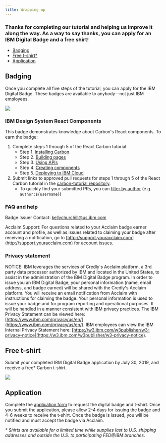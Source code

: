 ```yaml
---
title: Wrapping up
---
```


### Thanks for completing our tutorial and helping us improve it along the way. As a way to say thanks, you can apply for an IBM Digital Badge and a free shirt!

<AnchorLinks>

- [Badging](#badging)
- [Free t-shirt\*](#free-t-shirt)
- [Application](#application)

</AnchorLinks>

## Badging

Once you complete all five steps of the tutorial, you can apply for the IBM Digital Badge. These badges are available to anybody—not just IBM employees.

<ImageComponent cols="8" caption="IBM Digital Badge">

![](/images/carbon-badge.png)

</ImageComponent>

### IBM Design System React Components

This badge demonstrates knowledge about Carbon's React components. To earn the badge:

1. Complete steps 1 through 5 of the React Carbon tutorial
   - Step 1. [Installing Carbon](/tutorial/react-step-1)
   - Step 2. [Building pages](/tutorial/react-step-2)
   - Step 3. [Using APIs](/tutorial/react-step-3)
   - Step 4. [Creating components](/tutorial/react-step-4)
   - Step 5. [Deploying to IBM Cloud](/tutorial/react-step-5)
2. Submit links to approved pull requests for steps 1 through 5 of the React Carbon tutorial in the [carbon-tutorial repository](https://github.com/carbon-design-system/carbon-tutorial).
   - To quickly find your submitted PRs, you can [filter by author](https://github.com/carbon-design-system/carbon-tutorial/pulls?utf8=%E2%9C%93&q=author%3Ausername) (e.g. `author:${username}`)

### FAQ and help

Badge Issuer Contact: kellychurchill@us.ibm.com

Acclaim Support: For questions related to your Acclaim badge earner account and profile, as well as issues related to claiming your badge after receiving a notification, go to [http://support.youracclaim.com](http://support.youracclaim.com) for account issues.

### Privacy statement

NOTICE: IBM leverages the services of Credly's Acclaim platform, a 3rd party data processor authorized by IBM and located in the United States, to assist in the administration of the IBM Digital Badge program. In order to issue you an IBM Digital Badge, your personal information (name, email address, and badge earned) will be shared with the Credly's Acclaim platform. You will receive an email notification from Acclaim with instructions for claiming the badge. Your personal information is used to issue your badge and for program reporting and operational purposes. It will be handled in a manner consistent with IBM privacy practices. The IBM Privacy Statement can be viewed here: [https://www.ibm.com/privacy/us/en/](https://www.ibm.com/privacy/us/en/). IBM employees can view the IBM Internal Privacy Statement here: [https://w3.ibm.com/w3publisher/w3-privacy-notice](https://w3.ibm.com/w3publisher/w3-privacy-notice).

## Free t-shirt

Submit your completed IBM Digital Badge application by July 30, 2019, and receive a free\* Carbon t-shirt.

<ImageComponent cols="8" caption="Carbon t-shirt, #swag #threads #highfashion">

![](/images/carbon-tee.png)

</ImageComponent>

## Application

Complete the [application form](https://www.surveygizmo.com/s3/5075530/Dev-Essentials-Badge-Application) to request the digital badge and t-shirt. Once you submit the application, please allow 2-4 days for issuing the badge and 4-6 weeks to receive the t-shirt. Once the badge is issued, you will be notified and must accept the badge via Acclaim.

_\* Shirts are available for a limited time while supplies last to U.S. shipping addresses and outside the U.S. to participating FED@IBM branches._
